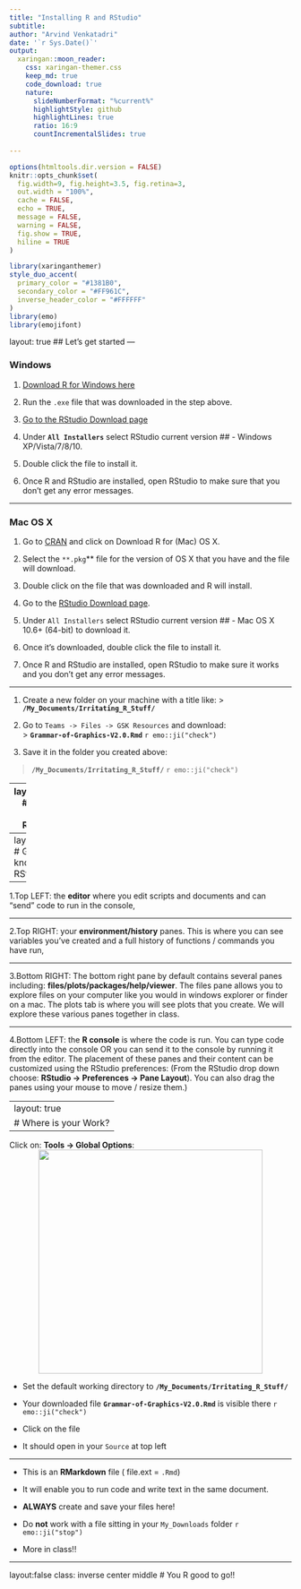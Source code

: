 ```yaml
---
title: "Installing R and RStudio"
subtitle:  
author: "Arvind Venkatadri"
date: '`r Sys.Date()`'
output:
  xaringan::moon_reader:
    css: xaringan-themer.css
    keep_md: true
    code_download: true
    nature:
      slideNumberFormat: "%current%"
      highlightStyle: github
      highlightLines: true
      ratio: 16:9
      countIncrementalSlides: true
      
---
```


```r
options(htmltools.dir.version = FALSE)
knitr::opts_chunk$set(
  fig.width=9, fig.height=3.5, fig.retina=3,
  out.width = "100%",
  cache = FALSE,
  echo = TRUE,
  message = FALSE, 
  warning = FALSE,
  fig.show = TRUE,
  hiline = TRUE
)
```

```r
library(xaringanthemer)
style_duo_accent(
  primary_color = "#1381B0",
  secondary_color = "#FF961C",
  inverse_header_color = "#FFFFFF"
)
library(emo)
library(emojifont)
```

layout: true
## Let's get started
---

### Windows

1. [Download R for Windows here](http://cran.r-project.org/bin/windows/base/release.htm)

2. Run the `.exe` file that was downloaded in the step above.

3. [Go to the RStudio Download page](http://www.rstudio.com/ide/download/desktop)

4. Under **`All Installers`** select RStudio current version ## - Windows XP/Vista/7/8/10.

5. Double click the file to install it.

6. Once R and RStudio are installed, open RStudio to make sure that you don’t get any error messages.

---


### Mac OS X

1. Go to [CRAN](https://cran.r-project.org/) and click on Download R for (Mac) OS X.

2. Select the `**.pkg`** file for the version of OS X that you have and the file will download.

3. Double click on the file that was downloaded and R will install.

4. Go to the [RStudio Download page](http://www.rstudio.com/ide/download/desktop).

5. Under `All Installers` select RStudio current version ## - Mac OS X 10.6+ (64-bit) to download it.

6. Once it’s downloaded, double click the file to install it.

7. Once R and RStudio are installed, open RStudio to make sure it works and you don’t get any error messages.


---



1.  Create a new folder on your machine with a title like:
>  **`/My_Documents/Irritating_R_Stuff/`** 

2.  Go to `Teams -> Files -> GSK Resources` and download:  
>  **`Grammar-of-Graphics-V2.0.Rmd`** `r emo::ji("check")`

3.  Save it in the folder you created above:  

>  **`/My_Documents/Irritating_R_Stuff/`** `r emo::ji("check")`

---
layout:false
# Get to Know RStudio

When you first open it, the RStudio interface is divided into four “Panes” as described below:
<center><img src="https://bookdown.org/maddocent/exploratory_data_analysis/_book/images/rstudio_interface.png" height="450px"/></center>

---
layout: true
# Get to know RStudio
<center><img src="https://bookdown.org/maddocent/exploratory_data_analysis/_book/images/rstudio_interface.png" height="350px"/></center>

---

1.Top LEFT: the **editor** where you edit scripts and documents and can “send” code to run in the console,

---

2.Top RIGHT: your **environment/history** panes. This is where you can see variables you’ve created and a full history of functions / commands you have run,

---

3.Bottom RIGHT: The bottom right pane by default contains several panes including: **files/plots/packages/help/viewer**. The files pane allows you to explore files on your computer like you would in windows explorer or finder on a mac. The plots tab is where you will see plots that you create. We will explore these various panes together in class.

---

4.Bottom LEFT: the **R console** is where the code is run. You can type code directly into the console OR you can send it to the console by running it from the editor. The placement of these panes and their content can be customized using the RStudio preferences: (From the RStudio drop down choose: **RStudio -> Preferences -> Pane Layout**). You can also drag the panes using your mouse to move / resize them.)

---
layout: true
# Where is your Work?
---

Click on: **Tools -> Global Options**:
<center><img src="https://d33wubrfki0l68.cloudfront.net/c41935ca0c88dd9ef2ee02b65222837b86d813d4/00505/2020/02/18/rstudio-1-3-preview-configuration/global-options.png" height="400px"/></center>
- Set the default working directory to **`/My_Documents/Irritating_R_Stuff/`**  

- Your downloaded file **`Grammar-of-Graphics-V2.0.Rmd`** is visible there `r emo::ji("check")`
- Click on the file
- It should open in your `Source` at top left

---

- This is an **RMarkdown** file ( file.ext = `.Rmd`)

- It will enable you to run code and write text in the same document. 

- **ALWAYS** create and save your files here!

- Do **not** work with a file sitting in your `My_Downloads` folder `r emo::ji("stop")`

- More in class!!

---
layout:false
class: inverse center middle
# You R good to go!!
